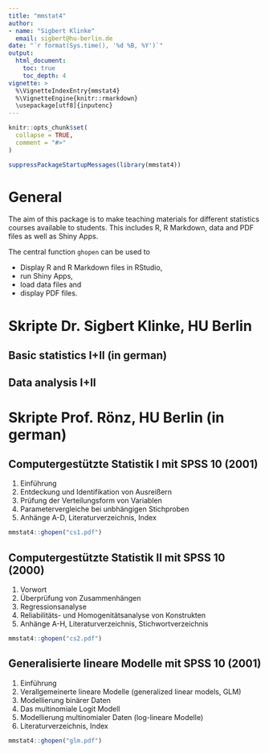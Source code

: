 ```yaml
---
title: "mmstat4"
author: 
- name: "Sigbert Klinke" 
  email: sigbert@hu-berlin.de
date: "`r format(Sys.time(), '%d %B, %Y')`"
output: 
  html_document:
    toc: true
    toc_depth: 4
vignette: > 
  %\VignetteIndexEntry{mmstat4} 
  %\VignetteEngine{knitr::rmarkdown} 
  \usepackage[utf8]{inputenc} 
---
```


```r
knitr::opts_chunk$set(
  collapse = TRUE,
  comment = "#>"
)
```

```r
suppressPackageStartupMessages(library(mmstat4))
```

# General

The aim of this package is to make teaching materials for different statistics courses available to students. This includes R, R Markdown, data and PDF files as well as Shiny Apps.

The central function `ghopen` can be used to

* Display R and R Markdown files in RStudio,
* run Shiny Apps,
* load data files and
* display PDF files.



# Skripte Dr. Sigbert Klinke, HU Berlin

## Basic statistics I+II (in german)

## Data analysis I+II

# Skripte Prof. Rönz, HU Berlin (in german)

## Computergestützte Statistik I mit SPSS 10 (2001)

1. Einführung
2. Entdeckung und Identifikation von Ausreißern
3. Prüfung der Verteilungsform von Variablen
4. Parametervergleiche bei unbhängigen Stichproben
5. Anhänge A-D, Literaturverzeichnis, Index

```r
mmstat4::ghopen("cs1.pdf")
```

## Computergestützte Statistik II mit SPSS 10 (2000)

1. Vorwort
2. Überprüfung von Zusammenhängen
3. Regressionsanalyse
4. Reliabilitäts- und Homogenitätsanalyse von Konstrukten
5. Anhänge A-H, Literaturverzeichnis, Stichwortverzeichnis

```r
mmstat4::ghopen("cs2.pdf")
```

## Generalisierte lineare Modelle mit SPSS 10 (2001)

1. Einführung
2. Verallgemeinerte lineare Modelle (generalized linear models, GLM)
3. Modellierung binärer Daten
4. Das multinomiale Logit Modell 
5. Modellierung multinomialer Daten (log-lineare Modelle)
6. Literaturverzeichnis, Index 

```r
mmstat4::ghopen("glm.pdf")
```
